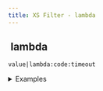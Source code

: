 ```yaml
---
title: XS Filter - lambda
---
```


## <img src="../assets/docuBadge (11).png" alt="" data-size="line" /> lambda <a href="#xs-lambda" id="xs-lambda"></a>

`value|lambda:code:timeout`

<details>

<summary>Examples</summary>

```javascript
5|lambda:"$this * 2":10           // Returns 10
"test"|lambda:"upper($this)":10   // Returns "TEST"
```

</details>
